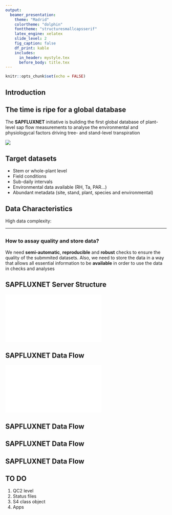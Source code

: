 ```yaml
---
output:
  beamer_presentation:
    theme: "Madrid"
    colortheme: "dolphin"
    fonttheme: "structuresmallcapsserif"
    latex_engine: xelatex
    slide_level: 2
    fig_caption: false
    df_print: kable
    includes:
      in_header: mystyle.tex
      before_body: title.tex
---
```


```r
knitr::opts_chunk$set(echo = FALSE)
```

## Introduction

\begin{columns}[T]
\begin{column}{.42\textwidth}

\includegraphics[height=5cm,width=5cm]{sapflow_diagram.pdf}

\end{column}%
\hfill%
\begin{column}{.54\textwidth}

\vspace{5mm}
Different \textbf{thermodynamic methods} to determine sap flow using heat as a tracer sap movement\\
\vspace{5mm}
Proxy of the movement of water between the soil-plant-atmosphere continuum.\\
\vspace{5mm}
Allows \textbf{upscaling} from stem to plant and landscape level.

\end{column}%
\end{columns}

## The time is ripe for a global database

The **SAPFLUXNET** initiative is building the first global database of
plant-level sap flow measurements to analyse the environmental and physiologycal
factors driving tree- and stand-level transpiration

![](map.png)

## Target datasets

- Stem or whole-plant level
- Field conditions
- Sub-daily intervals
- Environmental data available (RH, Ta, PAR...)
- Abundant metadata (site, stand, plant, species and environmental)

## Data Characteristics

High data complexity:

\begin{columns}[T]
\begin{column}{.58\textwidth}

\includegraphics{methods_plot.pdf}

\end{column}%
\hfill%
\begin{column}{.33\textwidth}

\begin{table}
\begin{tabular}{lr}
Metadata & Items\\
\hline
Site & 20\\
Stand & 16\\
Species & 4\\
Plant & 24\\
Environmental & 16\\
\hline
\hline
\textbf{Total} & \textbf{80}\\


\end{tabular}
\end{table}

\end{column}%
\end{columns}  

---

## 

### How to assay quality and store data?

We need **semi-automatic**, **reproducible** and **robust** checks to ensure the quality of
the submmited datasets. Also, we need to store the data in a way that allows
all essential information to be **available** in order to use the data in checks
and analyses

## SAPFLUXNET Server Structure

\centering

![](server_folders.pdf)

## SAPFLUXNET Data Flow

\centering

![](general_schema.pdf)

## SAPFLUXNET Data Flow

\begin{columns}[T]
\begin{column}{.48\textwidth}

\includegraphics{general_schema_grayed.pdf}

\centering
\end{column}%
\hfill%
\begin{column}{.48\textwidth}

\vspace{10mm}
\begin{itemize}
  \item Automatic Quality Control checks (QC)
  \item Automatic report generation
  \item Storing data in special object (SfnData S4 class)
  \item Interactive functions allowing fine control of QC
\end{itemize}

\end{column}%
\end{columns}  

## SAPFLUXNET Data Flow

\begin{columns}[T]
\begin{column}{.48\textwidth}

\includegraphics{general_schema_grayed.pdf}

\centering
\end{column}%
\hfill%
\begin{column}{.48\textwidth}

\vspace{10mm}

Benefits of R as development environment

\begin{itemize}
  \item Open
  \item Reproducible
  \item Easy maintenance and update
  \item Easy integration with web and SQL technologies
\end{itemize}

\end{column}%
\end{columns}  

## SAPFLUXNET Data Flow

\begin{columns}[T] % align columns
\begin{column}{.50\textwidth}

\includegraphics{QC1_process.pdf}

\end{column}%
\hfill%
\begin{column}{.48\textwidth}
\textbf{QC Level 1}\\
\vspace{5mm}
General metadata and data quality checks:\\

\begin{itemize}
  \item Presence/Absence of metadata and data variables
  \item Metadata values correctness (i.e coordinates, species names...)
  \item Sapflow and environmental data correctness (format, timezone, gaps, continuity...)
  \item Uniformization and unit transformations of data (solar time, sapflow at different levels...)
\end{itemize}

\end{column}%
\end{columns}

## TO DO

1. QC2 level
1. Status files
1. S4 class object
1. Apps